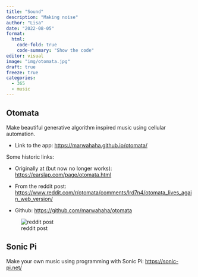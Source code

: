 ```yaml
---
title: "Sound"
description: "Making noise"
author: "Lisa"
date: "2022-08-05"
format:
  html:
    code-fold: true
    code-summary: "Show the code"
editor: visual
image: "img/otomata.jpg"
draft: true
freeze: true
categories:
  - 365
  - music
---
```


## Otomata

Make beautiful generative algorithm inspired music using cellular automation.

-   Link to the app: <https://marwahaha.github.io/otomata/>

Some historic links:

-   Originally at (but now no longer works): <https://earslap.com/page/otomata.html>

-   From the reddit post: <https://www.reddit.com/r/otomata/comments/lrd7n4/otomata_lives_again_web_version/>

-   Github: <https://github.com/marwahaha/otomata>

![reddit post](img/otomata.jpg)

## Sonic Pi 

Make your own music using programming with Sonic Pi: <https://sonic-pi.net/> 


